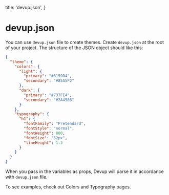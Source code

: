   title: 'devup.json',
}

# devup.json

You can use `devup.json` file to create themes. Create `devup.json` at the root of your project.
The structure of the JSON object should like this:

```json
{
  "theme": {
    "colors": {
      "light": {
        "primary": "#6159D4",
        "secondary": "#85A5F2"
      },
      "dark": {
        "primary": "#737FE4",
        "secondary": "#2A4586"
      }
    },
    "typography": {
      "h1": {
        "fontFamily": "Pretendard",
        "fontStyle": "normal",
        "fontWeight": 800,
        "fontSize": "52px",
        "lineHeight": 1.3
      }
    }
  }
}
```

When you pass in the variables as props, Devup will parse it in accordance with `devup.json` file.

To see examples, check out Colors and Typography pages.
